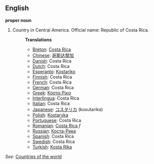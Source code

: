 ==English==

'''proper noun'''

# Country in Central America. Official name: Republic of Costa Rica.
#:'''Translations'''
#:*[[Breton]]: [[Costa Rica]]
#:*[[Chinese]]: [[哥斯达黎加]]
#:*[[Danish]]: Costa Rica
#:*[[Dutch]]: Costa Rica
#:*[[Esperanto]]: [[Kostariko]]
#:*[[Finnish]]: Costa Rica
#:*[[French]]: Costa Rica
#:*[[German]]: Costa Rica
#:*[[Greek]]: [[Κόστα Ρίκα]]
#:*[[Interlingua]]: Costa Rica
#:*[[Italian]]: Costa Rica
#:*[[Japanese]]: [[コスタリカ]] (kosutarika)
#:*[[Polish]]: [[Kostaryka]]
#:*[[Portuguese]]: Costa Rica
#:*[[Romanian]]: [[Costa Rica]] ''f''
#:*[[Russian]]: [[Коста-Рика]]
#:*[[Spanish]]: Costa Rica
#:*[[Swedish]]: Costa Rica
#:*[[Turkish]]: [[Kosta Rika]]

''See'': [[Countries of the world]]